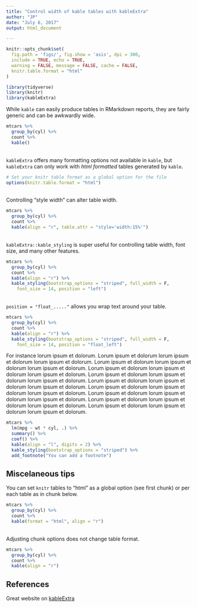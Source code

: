 ```yaml
---
title: "Control width of kable tables with kableExtra"
author: "JP"
date: "July 6, 2017"
output: html_document

---
```


```r
knitr::opts_chunk$set(
  fig.path = 'figs/', fig.show = 'asis', dpi = 300, 
  include = TRUE, echo = TRUE, 
  warning = FALSE, message = FALSE, cache = FALSE,
  knitr.table.format = "html" 
) 

library(tidyverse)
library(knitr)
library(kableExtra)
```

While `kable` can easily produce tables in RMarkdown reports, they are fairly generic and can be awkwardly wide. 
```r
mtcars %>%
  group_by(cyl) %>%
  count %>% 
  kable()
```

<br>
`kableExtra` offers many formatting options not available in `kable`, but `kableExtra` can only work with *html formatted* tables generated by `kable`.

```r
# Set your knitr table format as a global option for the file
options(knitr.table.format = "html")
```

<br>
Controlling "style width" can alter table width.
```r
mtcars %>%
  group_by(cyl) %>% 
  count %>% 
  kable(align = "r", table.attr = "style='width:15%'")
```

<br>
`kableExtra::kable_styling` is super useful for controlling table width, font size, and many other features.
```r
mtcars %>%
  group_by(cyl) %>% 
  count %>% 
  kable(align = "r") %>% 
  kable_styling(bootstrap_options = "striped", full_width = F, 
    font_size = 14, position = "left") 
```

<br>
`position = "float_....."` allows you wrap text around your table. 
```r
mtcars %>%
  group_by(cyl) %>% 
  count %>% 
  kable(align = "r") %>% 
  kable_styling(bootstrap_options = "striped", full_width = F, 
    font_size = 14, position = "float_left") 
```
For instance lorum ipsum et dolorum. Lorum ipsum et dolorum lorum ipsum et dolorum lorum ipsum et dolorum. Lorum ipsum et dolorum lorum ipsum et dolorum lorum ipsum et dolorum. Lorum ipsum et dolorum lorum ipsum et dolorum lorum ipsum et dolorum. Lorum ipsum et dolorum lorum ipsum et dolorum lorum ipsum et dolorum. Lorum ipsum et dolorum lorum ipsum et dolorum lorum ipsum et dolorum. Lorum ipsum et dolorum lorum ipsum et dolorum lorum ipsum et dolorum. Lorum ipsum et dolorum lorum ipsum et dolorum lorum ipsum et dolorum. Lorum ipsum et dolorum lorum ipsum et dolorum lorum ipsum et dolorum. Lorum ipsum et dolorum lorum ipsum et dolorum lorum ipsum et dolorum.

```r
mtcars %>%
  lm(mpg ~ wt * cyl, .) %>% 
  summary() %>% 
  coef() %>% 
  kable(align = "l", digits = 2) %>% 
  kable_styling(bootstrap_options = "striped") %>% 
  add_footnote("You can add a footnote")
```

## Miscelaneous tips
You can set `knitr` tables to "html" as a global option (see first chunk) or per each table as in chunk below.
```r
mtcars %>%
  group_by(cyl) %>%
  count %>%
  kable(format = "html", align = "r")
```

<br>
Adjusting chunk options does not change table format. 
```r
mtcars %>%
  group_by(cyl) %>% 
  count %>% 
  kable(align = "r")
```
## References

Great website on [kableExtra](http://haozhu233.github.io/kableExtra/awesome_table_in_html.html)